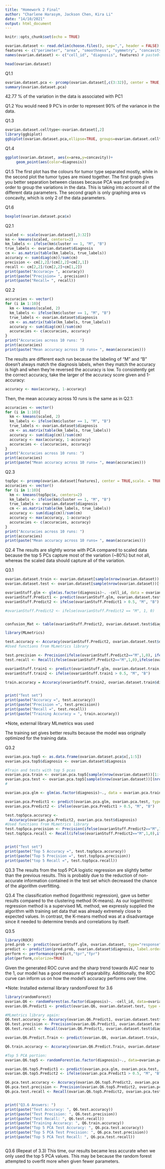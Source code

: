 ```yaml
---
title: "Homework 2 Final"
author: "Charlene Harasym, Jackson Chen, Kira Li"
date: "14/10/2021"
output: html_document
---
```


```r
knitr::opts_chunk$set(echo = TRUE)
```

```r
ovarian.dataset <- read.delim(choose.files(), sep=",", header = FALSE)
features <- c("perimeter", "area", "smoothness", "symmetry", "concavity", paste("protein", seq(1, 25), sep=""))
names(ovarian.dataset) <- c("cell_id", "diagnosis", features) # paste0(features,"_mean"), paste0(features,"_se"), paste0(features,"_worst"))

head(ovarian.dataset)
```
Q1.1
```r
ovarian.dataset.pca <- prcomp(ovarian.dataset[,c(3:32)], center = TRUE,scale. = TRUE)
summary(ovarian.dataset.pca)
```
42.77 % of the variation in the data is associated with PC1

Q1.2
You would need 9 PC's in order to represent 90% of the variance in the data. 


Q1.3
```r
ovarian.dataset.celltype<-ovarian.dataset[,2]
library(ggbiplot)
ggbiplot(ovarian.dataset.pca,ellipse=TRUE, groups=ovarian.dataset.celltype)

```
Q1.4
```r

ggplot(ovarian.dataset, aes(x=area,y=concavity))+
     geom_point(aes(color=diagnosis))
```
Q1.5
The first plot has the colours for tumor type separated mostly, while in the second plot the tumor types are mixed together. The first graph gives you better separation between classes because PCA was performed in order to group the variations in the data. This is taking into account all of the different data parameters. The second graph is only graphing area vs concavity, which is only 2 of the data parameters.

Q1.6 
```r
boxplot(ovarian.dataset.pca$x)
```

Q2.1
```r
scaled <- scale(ovarian.dataset[,3:32])
km <- kmeans(scaled, centers=2)
km_labels <- ifelse(km$cluster == 1, "M", "B")
true_labels <- ovarian.dataset$diagnosis
cm <- as.matrix(table(km_labels, true_labels))
accuracy <- sum(diag(cm))/sum(cm)
precision <- cm[2,2]/(cm[2,2]+cm[2,1])
recall <- cm[2,2]/(cm[2,2]+cm[1,2])
print(paste("Accuracy= ", accuracy))
print(paste("Precision= ", precision))
print(paste("Recall= ", recall))
```

Q2.2
```r
accuracies <- vector()
for (i in 1:10){
  km <- kmeans(scaled, 2)
  km_labels <- ifelse(km$cluster == 1, "M", "B")
  true_labels <- ovarian.dataset$diagnosis
  cm <- as.matrix(table(km_labels, true_labels))
  accuracy <- sum(diag(cm))/sum(cm)
  accuracies <- c(accuracies, accuracy)
}
print("Accuracies across 10 runs: ")
print(accuracies)
print(paste("Mean accuracy across 10 runs= ", mean(accuracies)))
```
The results are different each run because the labeling of "M" and "B" doesn't always match the diagnosis labels, when they match the accuracy is high and when they're reversed the accuracy is low. To consistently get the correct accuracy, take the larger of the accuracy score given and 1-accuracy:
```r
accuracy <- max(accuracy, 1-accuracy)
```
Then, the mean accuracy across 10 runs is the same as in Q2.1:
```r
accuracies <- vector()
for (i in 1:10){
  km <- kmeans(scaled, 2)
  km_labels <- ifelse(km$cluster == 1, "M", "B")
  true_labels <- ovarian.dataset$diagnosis
  cm <- as.matrix(table(km_labels, true_labels))
  accuracy <- sum(diag(cm))/sum(cm)
  accuracy <- max(accuracy, 1-accuracy)
  accuracies <- c(accuracies, accuracy)
}
print("Accuracies across 10 runs: ")
print(accuracies)
print(paste("Mean accuracy across 10 runs= ", mean(accuracies)))
```

Q2.3
```r
top5pc <- prcomp(ovarian.dataset[features], center = TRUE,scale. = TRUE, rank. =5)
accuracies <- vector()
for (i in 1:10){
  km <- kmeans(top5pc$x, centers=2)
  km_labels <- ifelse(km$cluster == 1, "M", "B")
  true_labels <- ovarian.dataset$diagnosis
  cm <- as.matrix(table(km_labels, true_labels))
  accuracy <- sum(diag(cm))/sum(cm)
  accuracy <- max(accuracy, 1-accuracy)
  accuracies <- c(accuracies, accuracy)
}
print("Accuracies across 10 runs: ")
print(accuracies)
print(paste("Mean accuracy across 10 runs= ", mean(accuracies)))
```

Q2.4
The results are slightly worse with PCA compared to scaled data because the top 5 PCs capture most of the variation (~80%) but not all, whereas the scaled data should capture all of the variation. 

Q3.1
```r
ovarian.dataset.train <- ovarian.dataset[sample(nrow(ovarian.dataset))[1:(nrow(ovarian.dataset)/2)],]
ovarian.dataset.test <- ovarian.dataset[sample(nrow(ovarian.dataset))[(nrow(ovarian.dataset)/2):(nrow(ovarian.dataset))],]

ovarianStuff.glm <- glm(as.factor(diagnosis)~. -cell_id, data = ovarian.dataset.train, family = binomial)
ovarianStuff.Predict1 <- predict(ovarianStuff.glm, ovarian.dataset.test, type = "response")
ovarianStuff.Predict2 <- ifelse(ovarianStuff.Predict1 > 0.5, "M", "B")

#ovarianStuff.Predict2 <- ifelse(ovarianStuff.Predict2 == "M", 1, 0)


confusion_Mat <- table(ovarianStuff.Predict2, ovarian.dataset.test$diagnosis)

library(MLmetrics)

test.accuracy <- Accuracy(ovarianStuff.Predict2, ovarian.dataset.test$diagnosis)
#Used functions from MLmetrics library

test.precision <- Precision(ifelse(ovarianStuff.Predict2=="M",1,0), ifelse(ovarian.dataset.test$diagnosis=="M",1,0))
test.recall <- Recall(ifelse(ovarianStuff.Predict2=="M",1,0),ifelse(ovarian.dataset.test$diagnosis=="M",1,0))

ovarianStuff.train1 <- predict(ovarianStuff.glm, ovarian.dataset.train, type = "response")
ovarianStuff.train2 <- ifelse(ovarianStuff.train1 > 0.5, "M", "B")

train.accuracy = Accuracy(ovarianStuff.train2, ovarian.dataset.train$diagnosis)


print("Test set")
print(paste("Accuracy =", test.accuracy))
print(paste("Precision =", test.precision))
print(paste("Recall =", test.recall))
print(paste("Training Accuracy = ", train.accuracy))


```
*Note, external library MLmetrics was used

The training set gives better results because the model was originally optimized for the training data.

Q3.2
```r
ovarian.pca.top5 <- as.data.frame(ovarian.dataset.pca$x[,1:5])
ovarian.pca.top5$diagnosis <- ovarian.dataset$diagnosis

#Train and tests with top 5 pcas
ovarian.pca.train <- ovarian.pca.top5[sample(nrow(ovarian.dataset))[1:(nrow(ovarian.dataset)/2)],]
ovarian.pca.test <- ovarian.pca.top5[sample(nrow(ovarian.dataset))[(nrow(ovarian.dataset)/2):(nrow(ovarian.dataset))],]
#

ovarian.pca.glm <- glm(as.factor(diagnosis)~., data = ovarian.pca.train, family = binomial)

ovarian.pca.Predict1 <- predict(ovarian.pca.glm, ovarian.pca.test, type = "response")
ovarian.pca.Predict2 <- ifelse(ovarian.pca.Predict1 > 0.5, "M", "B")

test.top5pca.accuracy <-
  Accuracy(ovarian.pca.Predict2, ovarian.pca.test$diagnosis)
#Used functions from MLmetrics library
test.top5pca.precision <- Precision(ifelse(ovarianStuff.Predict2=="M",1,0), ifelse(ovarian.dataset.test$diagnosis=="M",1,0))
test.top5pca.recall <- Recall(ifelse(ovarianStuff.Predict2=="M",1,0),ifelse(ovarian.dataset.test$diagnosis=="M",1,0))


print("Test set")
print(paste("Top 5 Accuracy =", test.top5pca.accuracy))
print(paste("Top 5 Precision =", test.top5pca.precision))
print(paste("top 5 Recall =", test.top5pca.recall))

```
Q3.3 
The results from the top5 PCA logistic regression are slightly better than the previous results. This is probably due to the reduction of non-accurate information contained in the test set which decreased the chance of the algorithm overfitting. 

Q3.4
The classification method (logarithmic regression), gave us better results compared to the clustering method (K-means). As our logarithmic regression method is a supervised ML method, we expressly supplied the algorithm with training set data that was already extremely close to expected values. In contrast, the K-means method was at a disadvantage since it needed to determine trends and correlations by itself. 

Q3.5
```r
library(ROCR)
pred.prob <- predict(ovarianStuff.glm, ovarian.dataset, type="response")
predict <- prediction(pred.prob, ovarian.dataset$diagnosis, label.ordering=c("B","M"))
perform <- performance(predict,"tpr","fpr")
plot(perform,colorize=TRUE)
```
Given the generated ROC curve and the sharp trend towards AUC near to the 1, our model has a good measure of separability. Additionally, the ROC curve can inform us on how the model's accuracy performs over time.


*Note: Installed external library randomForest for 3.6

```r
library(randomForest)
ovarian.Q6 <- randomForest(as.factor(diagnosis)~. -cell_id, data=ovarian.dataset.train, importance = TRUE)
ovarian.Q6.Predict1 <- predict(ovarian.Q6, ovarian.dataset.test, type = "response")

#MLmetrics library again:
Q6.test.accuracy <- Accuracy(ovarian.Q6.Predict1, ovarian.dataset.test$diagnosis)
Q6.test.precision <- Precision(ovarian.Q6.Predict1, ovarian.dataset.test$diagnosis)
Q6.test.recall <- Recall(ovarian.Q6.Predict1, ovarian.dataset.test$diagnosis)

ovarian.Q6.Predict.Train <- predict(ovarian.Q6, ovarian.dataset.train, type = "response")

Q6.train.accuracy <- Accuracy(ovarian.Q6.Predict.Train, ovarian.dataset.train$diagnosis)

#Top 5 PCA portion:
ovarian.Q6.top5 <- randomForest(as.factor(diagnosis)~., data=ovarian.pca.train, importance = TRUE)

ovarian.Q6.top5.Predict1 <- predict(ovarian.pca.glm, ovarian.pca.test, type = "response")
ovarian.Q6.top5.Predict2 <- ifelse(ovarian.pca.Predict1 > 0.5, "M", "B")

Q6.pca.test.accuracy <- Accuracy(ovarian.Q6.top5.Predict2, ovarian.pca.test$diagnosis)
Q6.pca.test.precision <- Precision(ovarian.Q6.top5.Predict2, ovarian.pca.test$diagnosis)
Q6.pca.test.recall <- Recall(ovarian.Q6.top5.Predict2, ovarian.pca.test$diagnosis)


print("Q3.6 Answers: ")
print(paste("Test Accuracy: ", Q6.test.accuracy))
print(paste("Test Precision: ", Q6.test.precision))
print(paste("Test Recall: ", Q6.test.recall))
print(paste("Training Accuracy: ", Q6.train.accuracy))
print(paste("Top 5 PCA Test Accuracy: ", Q6.pca.test.accuracy))
print(paste("Top 5 PCA Test Precision: ", Q6.pca.test.precision))
print(paste("Top 5 PCA Test Recall: ", Q6.pca.test.recall))



```
Q3.6 (Repeat of 3.3)
This time, our results became less accurate when we only used the top 5 PCA values. This may be because the random forest attempted to overfit more when given fewer parameters. 
